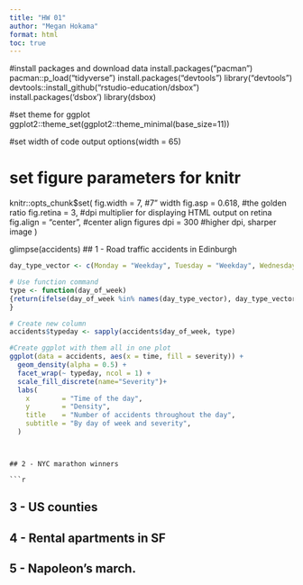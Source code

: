 ```yaml
---
title: "HW 01"
author: "Megan Hokama"
format: html
toc: true
---
```

#install packages and download data
install.packages("pacman")
pacman::p_load("tidyverse")
install.packages("devtools")
library("devtools")
devtools::install_github("rstudio-education/dsbox")
install.packages('dsbox')
library(dsbox)

#set theme for ggplot
ggplot2::theme_set(ggplot2::theme_minimal(base_size=11))

#set width of code output
options(width = 65)

# set figure parameters for knitr
knitr::opts_chunk$set(
  fig.width = 7,        #7" width
  fig.asp = 0.618,      #the golden ratio
  fig.retina = 3,       #dpi multiplier for displaying HTML output on retina
  fig.align = "center", #center align figures
  dpi = 300             #higher dpi, sharper image
)



glimpse(accidents)
## 1 - Road traffic accidents in Edinburgh
```r

day_type_vector <- c(Monday = "Weekday", Tuesday = "Weekday", Wednesday = "Weekday", Thursday = "Weekday", Friday = "Weekday",Saturday = "Weekend", Sunday = "Weekend")

# Use function command
type <- function(day_of_week) 
{return(ifelse(day_of_week %in% names(day_type_vector), day_type_vector[day_of_week], "NA"))
}

# Create new column
accidents$typeday <- sapply(accidents$day_of_week, type)

#Create ggplot with them all in one plot
ggplot(data = accidents, aes(x = time, fill = severity)) +
  geom_density(alpha = 0.5) +
  facet_wrap(~ typeday, ncol = 1) + 
  scale_fill_discrete(name="Severity")+
  labs(
    x        = "Time of the day",
    y        = "Density",
    title    = "Number of accidents throughout the day",
    subtitle = "By day of week and severity",
  )
```

```


## 2 - NYC marathon winners

```r

```

## 3 - US counties


## 4 - Rental apartments in SF


## 5 - Napoleon’s march.

